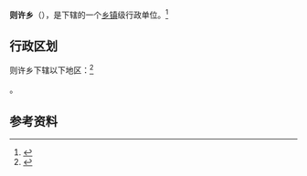 {{中国乡级行政区|54/23/28/203/000}}

'''则许乡'''（{{bo|z=རྩེ་གཤོངས་}}），是{{PRC admin/fullname|54/23/28/203/000|3}}下辖的一个[[乡镇|乡镇]]级行政单位。<ref>{{PRC admin/ref sgc|{{PRC admin/parent|54/23/28/203/000}}}}</ref>

== 行政区划 ==

则许乡下辖以下地区：<ref>{{PRC admin/ref sgc|54/23/28/203/000}}</ref>

{{PRC admin/children|54/23/28/203/000}}。

== 参考资料 ==

{{reflist}}

{{西藏行政区划小作品}} 
{{PRC admin/navcat|54/23/28/203/000}}